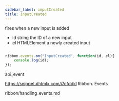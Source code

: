 ```yaml
---
sidebar_label: inputCreated
title: inputCreated
---
```



          


<Short>

fires when a new input is added


</Short>



- id 		string			the ID of a new input
- el		HTMLElement		a newly created input


~~~js

ribbon.events.on("InputCreated", function(id, el){
    console.log(id);
});


~~~
 api_event

<Descr>



</Descr>


 https://snippet.dhtmlx.com/i7cfddkl	Ribbon. Events

 ribbon/handling_events.md